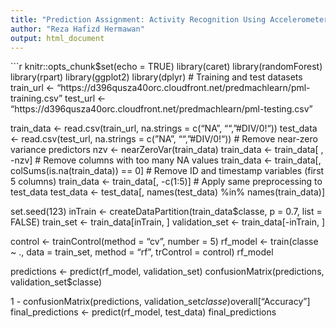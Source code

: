 ```yaml
---
title: "Prediction Assignment: Activity Recognition Using Accelerometers"
author: "Reza Hafizd Hermawan"
output: html_document
---
```


```r
knitr::opts_chunk$set(echo = TRUE)
library(caret)
library(randomForest)
library(rpart)
library(ggplot2)
library(dplyr)
# Training and test datasets
train_url <- "https://d396qusza40orc.cloudfront.net/predmachlearn/pml-training.csv"
test_url <- "https://d396qusza40orc.cloudfront.net/predmachlearn/pml-testing.csv"

train_data <- read.csv(train_url, na.strings = c("NA", "", "#DIV/0!"))
test_data <- read.csv(test_url, na.strings = c("NA", "", "#DIV/0!"))
# Remove near-zero variance predictors
nzv <- nearZeroVar(train_data)
train_data <- train_data[ , -nzv]
# Remove columns with too many NA values
train_data <- train_data[, colSums(is.na(train_data)) == 0]
# Remove ID and timestamp variables (first 5 columns)
train_data <- train_data[, -c(1:5)]
# Apply same preprocessing to test_data
test_data <- test_data[, names(test_data) %in% names(train_data)]

set.seed(123)
inTrain <- createDataPartition(train_data$classe, p = 0.7, list = FALSE)
train_set <- train_data[inTrain, ]
validation_set <- train_data[-inTrain, ]

control <- trainControl(method = "cv", number = 5)
rf_model <- train(classe ~ ., data = train_set, method = "rf", trControl = control)
rf_model

predictions <- predict(rf_model, validation_set)
confusionMatrix(predictions, validation_set$classe)

1 - confusionMatrix(predictions, validation_set$classe)$overall["Accuracy"]
final_predictions <- predict(rf_model, test_data)
final_predictions
